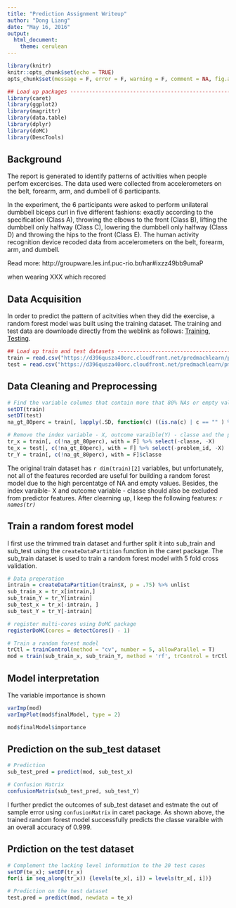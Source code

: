 ```yaml
---
title: "Prediction Assignment Writeup"
author: "Dong Liang"
date: "May 16, 2016"
output: 
  html_document: 
    theme: cerulean
---
```




```r
library(knitr)
knitr::opts_chunk$set(echo = TRUE)
opts_chunk$set(message = F, error = F, warning = F, comment = NA, fig.align = 'center', dpi = 100, tidy = F, cache.path = '.cache/', fig.path = 'fig/')

```

```r
## Load up packages -------------------------------------------------------------------
library(caret)
library(ggplot2)
library(magrittr)
library(data.table)
library(dplyr)
library(doMC)
library(DescTools)
```





## Background
The report is generated to identify patterns of activities when people perfom excercises. The data used were collected from accelerometers on the belt, forearm, arm, and dumbell of 6 participants. 

In the experiment, the 6 participants were asked to perform unilateral dumbbell biceps curl in five different fashions: exactly according to the specification (Class A), throwing the elbows to the front (Class B), lifting the dumbbell only halfway (Class C), lowering the dumbbell only halfway (Class D) and throwing the hips to the front (Class E). The human activity recognition device recoded data from accelerometers on the belt, forearm, arm, and dumbell. 

Read more: http://groupware.les.inf.puc-rio.br/har#ixzz49bb9umaP

when wearing XXX which recored



## Data Acquisition
In order to predict the pattern of acitvities when they did the exercise, a random forest model was built using the training dataset. The training and test data are downloade directly from the weblink as follows: [Training](https://d396qusza40orc.cloudfront.net/predmachlearn/pml-training.csv), [Testing]("https://d396qusza40orc.cloudfront.net/predmachlearn/pml-testing.csv").

```r
## Load up train and test datasets -------------------------------------------------------------------
train = read.csv("https://d396qusza40orc.cloudfront.net/predmachlearn/pml-training.csv")
test = read.csv("https://d396qusza40orc.cloudfront.net/predmachlearn/pml-testing.csv")
```



## Data Cleaning and Preprocessing

```r
# Find the variable columes that contain more that 80% NAs or empty values. Those data may probably not be useful for modeling due to the limited info provided. 
setDT(train)
setDT(test)
na_gt_80perc = train[, lapply(.SD, function(c) ((is.na(c) | c == "" ) %>% sum)/length(c)) > 0.8]

# Remove the index variable - X, outcome varaible(Y) - classe and the problem id - problem_id from train and test datasets 
tr_x = train[, c(!na_gt_80perc), with = F] %>% select(-classe, -X) 
te_x = test[, c(!na_gt_80perc), with = F] %>% select(-problem_id, -X) 
tr_Y = train[, c(!na_gt_80perc), with = F]$classe

```

The original train dataset has `r dim(train)[2]` variables, but unfortunately, not all of the features recorded are useful for building a random forest model due to the high percentatge of NA and empty values. Besides, the index varaible- X and outcome variable - classe should also be excluded from predictor features. After clearning up, I keep the following features: *`r names(tr)`*  


## Train a random forest model
I first use the trimmed train dataset and further split it into sub_train and sub_test using the `createDataPartition` function in the caret package. The sub_train dataset is used to train a random forest model with 5 fold cross validation.

```r
# Data preperation
intrain = createDataPartition(train$X, p = .75) %>% unlist
sub_train_x = tr_x[intrain,]
sub_train_Y = tr_Y[intrain]
sub_test_x = tr_x[-intrain, ]
sub_test_Y = tr_Y[-intrain]

# register multi-cores using DoMC package 
registerDoMC(cores = detectCores() - 1)  

# Train a random forest model  
trCtl = trainControl(method = "cv", number = 5, allowParallel = T) 
mod = train(sub_train_x, sub_train_Y, method = 'rf', trControl = trCtl )

```

## Model interpretation
The variable importance is shown 
```r
varImp(mod)
varImpPlot(mod$finalModel, type = 2)

mod$finalModel$importance
```


## Prediction on the sub_test dataset
```r
# Prediction
sub_test_pred = predict(mod, sub_test_x)

# Confusion Matrix
confusionMatrix(sub_test_pred, sub_test_Y)
```

I further predict the outcomes of sub_test dataset and estmate the out of sample error using `confusionMatrix` in caret package. As shown above, the trained random forest model successfully predicts the classe varaible with an overall accuracy of 0.999. 


## Prdiction on the test dataset
```r
# Complement the lacking level information to the 20 test cases
setDF(te_x); setDF(tr_x)
for(i in seq_along(tr_x)) {levels(te_x[, i]) = levels(tr_x[, i])}

# Prediction on the test dataset      
test.pred = predict(mod, newdata = te_x)
```



